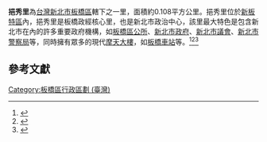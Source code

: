 {{ROC Village or Li Info
|City/CountyName=新北市
|DivName=板橋區
|Village/LiName=挹秀
|Village/Li=里
|OldName=
|Longitude=
|Latitude=
|AreaTotal=0.108
|HouseholdTotal=744
|PopTotal=1,919
|YearMonth=2012年1月
|Head=王添福
|Male=
|Female=
|Sub=13
|Website=
|Neighbors=
|MapLocation=
|Address=文化路1段52巷23號
|DataSource=
}}
'''挹秀里'''為[[台灣|台灣]][[新北市|新北市]][[板橋區_(台灣)|板橋區]]轄下之一里，面積約0.108平方公里。挹秀里位於[[新板橋車站特定專用區|新板特區]]內，挹秀里是板橋政經核心里，也是新北市政治中心，該里最大特色是包含新北市在內的許多重要政府機構，如[[板橋區_(台灣)|板橋區公所]]、[[新北市政府|新北市政府]]、[[新北市議會|新北市議會]]、[[新北市警察局|新北市警察局]]等，同時擁有眾多的現代[[摩天大樓|摩天大樓]]，如[[板橋車站_(臺灣)|板橋車站]]等。<ref>{{cite book|title= 臺灣鄉土全誌|year=1996|publisher=中一出版社}}</ref><ref>{{cite book|title=臺灣全志: 政治志·建置沿革篇|year=2007|publisher=國史館臺灣文獻館}}</ref><ref>{{cite web|title=板橋區公所網站|work=各里介紹|accessdate=2015-03-11}}</ref>

==參考文獻==
{{reflist}}

{{新北市板橋區}}

[[Category:板橋區行政區劃_(臺灣)|Category:板橋區行政區劃 (臺灣)]]